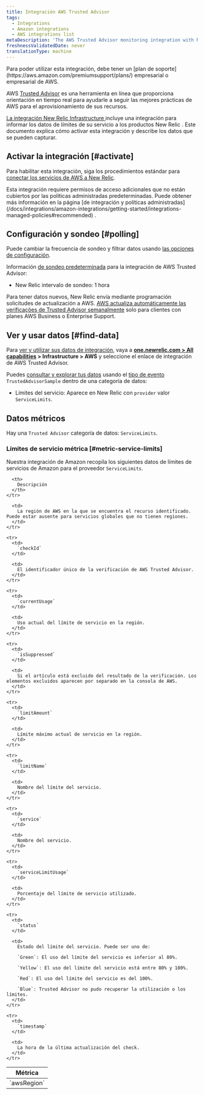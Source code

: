```yaml
---
title: Integración AWS Trusted Advisor
tags:
  - Integrations
  - Amazon integrations
  - AWS integrations list
metaDescription: 'The AWS Trusted Advisor monitoring integration with New Relic: what data it reports, and how to enable it.'
freshnessValidatedDate: never
translationType: machine
---
```


<Callout variant="tip">
  Para poder utilizar esta integración, debe tener un [plan de soporte](https://aws.amazon.com/premiumsupport/plans/) empresarial o empresarial de AWS.
</Callout>

AWS [Trusted Advisor](https://aws.amazon.com/premiumsupport/technology/trusted-advisor/) es una herramienta en línea que proporciona orientación en tiempo real para ayudarle a seguir las mejores prácticas de AWS para el aprovisionamiento de sus recursos.

[La integración New Relic Infrastructure ](/docs/infrastructure/integrations-getting-started/getting-started/introduction-infrastructure-integrations)incluye una integración para informar los datos de límites de su servicio a los productos New Relic . Este documento explica cómo activar esta integración y describe los datos que se pueden capturar.

## Activar la integración [#activate]

Para habilitar esta integración, siga los procedimientos estándar para [conectar los servicios de AWS a New Relic](/docs/infrastructure/infrastructure-integrations/getting-started/connect-aws-integrations-infrastructure).

<Callout variant="important">
  Esta integración requiere permisos de acceso adicionales que no están cubiertos por las políticas administradas predeterminadas. Puede obtener más información en la página [de integración y políticas administradas](/docs/integrations/amazon-integrations/getting-started/integrations-managed-policies#recommended) .
</Callout>

## Configuración y sondeo [#polling]

Puede cambiar la frecuencia de sondeo y filtrar datos usando [las opciones de configuración](/docs/integrations/new-relic-integrations/getting-started/configure-polling-frequency-data-collection-cloud-integrations).

Información [de sondeo predeterminada](/docs/infrastructure/amazon-integrations/aws-integrations-list/aws-polling-intervals-infrastructure-integrations) para la integración de AWS Trusted Advisor:

* New Relic intervalo de sondeo: 1 hora

Para tener datos nuevos, New Relic envía mediante programación solicitudes de actualización a AWS. [AWS actualiza automáticamente las verificações de Trusted Advisor semanalmente](https://aws.amazon.com/premiumsupport/faqs/#TArefresh) solo para clientes con planes AWS Business o Enterprise Support.

## Ver y usar datos [#find-data]

Para [ver y utilizar sus datos de integración](/docs/infrastructure/integrations/find-use-infrastructure-integration-data), vaya a <DNT>**[one.newrelic.com > All capabilities](https://one.newrelic.com/all-capabilities) > Infrastructure > AWS**</DNT> y seleccione el enlace de integración de AWS Trusted Advisor.

Puedes [consultar y explorar tus datos](/docs/using-new-relic/data/understand-data/query-new-relic-data) usando el [tipo de evento](/docs/data-apis/understand-data/new-relic-data-types/#event-data) `TrustedAdvisorSample` dentro de una categoría de datos:

* Límites del servicio: Aparece en New Relic con `provider` valor `ServiceLimits`.

## Datos métricos

Hay una `Trusted Advisor` categoría de datos: `ServiceLimits`.

### Límites de servicio métrica [#metric-service-limits]

Nuestra integración de Amazon recopila los siguientes datos de límites de servicios de Amazon para el proveedor `ServiceLimits`.

<table>
  <thead>
    <tr>
      <th style={{ width: "275px" }}>
        Métrica
      </th>

      <th>
        Descripción
      </th>
    </tr>
  </thead>

  <tbody>
    <tr>
      <td>
        `awsRegion`
      </td>

      <td>
        La región de AWS en la que se encuentra el recurso identificado. Puede estar ausente para servicios globales que no tienen regiones.
      </td>
    </tr>

    <tr>
      <td>
        `checkId`
      </td>

      <td>
        El identificador único de la verificación de AWS Trusted Advisor.
      </td>
    </tr>

    <tr>
      <td>
        `currentUsage`
      </td>

      <td>
        Uso actual del límite de servicio en la región.
      </td>
    </tr>

    <tr>
      <td>
        `isSuppressed`
      </td>

      <td>
        Si el artículo está excluido del resultado de la verificación. Los elementos excluidos aparecen por separado en la consola de AWS.
      </td>
    </tr>

    <tr>
      <td>
        `limitAmount`
      </td>

      <td>
        Límite máximo actual de servicio en la región.
      </td>
    </tr>

    <tr>
      <td>
        `limitName`
      </td>

      <td>
        Nombre del límite del servicio.
      </td>
    </tr>

    <tr>
      <td>
        `service`
      </td>

      <td>
        Nombre del servicio.
      </td>
    </tr>

    <tr>
      <td>
        `serviceLimitUsage`
      </td>

      <td>
        Porcentaje del límite de servicio utilizado.
      </td>
    </tr>

    <tr>
      <td>
        `status`
      </td>

      <td>
        Estado del límite del servicio. Puede ser uno de:

        `Green`: El uso del límite del servicio es inferior al 80%.

        `Yellow`: El uso del límite del servicio está entre 80% y 100%.

        `Red`: El uso del límite del servicio es del 100%.

        `Blue`: Trusted Advisor no pudo recuperar la utilización o los límites.
      </td>
    </tr>

    <tr>
      <td>
        `timestamp`
      </td>

      <td>
        La hora de la última actualización del check.
      </td>
    </tr>
  </tbody>
</table>